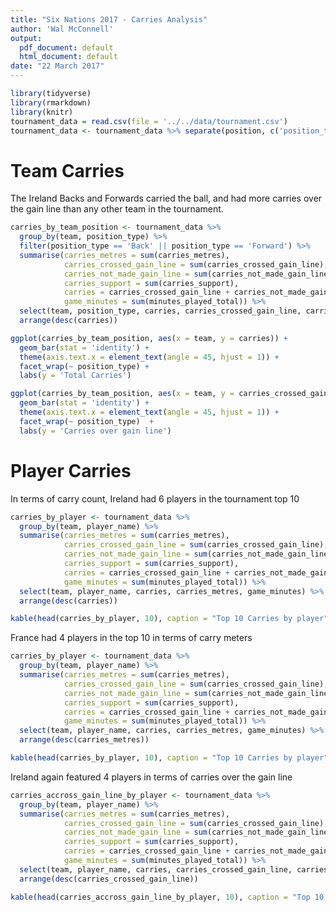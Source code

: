 ```yaml
---
title: "Six Nations 2017 - Carries Analysis"
author: 'Wal McConnell'
output:
  pdf_document: default
  html_document: default
date: "22 March 2017"
---
```


```r
library(tidyverse)
library(rmarkdown)
library(knitr)
tournament_data = read.csv(file = '../../data/tournament.csv')
tournament_data <- tournament_data %>% separate(position, c('position_type', 'position_numnber'))
```

# Team Carries

The Ireland Backs and Forwards carried the ball, and had more carries over the gain line than any other team in the tournament.

```r
carries_by_team_position <- tournament_data %>% 
  group_by(team, position_type) %>% 
  filter(position_type == 'Back' || position_type == 'Forward') %>%
  summarise(carries_metres = sum(carries_metres), 
            carries_crossed_gain_line = sum(carries_crossed_gain_line), 
            carries_not_made_gain_line = sum(carries_not_made_gain_line), 
            carries_support = sum(carries_support), 
            carries = carries_crossed_gain_line + carries_not_made_gain_line + carries_support,
            game_minutes = sum(minutes_played_total)) %>%
  select(team, position_type, carries, carries_crossed_gain_line, carries_metres) %>%
  arrange(desc(carries)) 

ggplot(carries_by_team_position, aes(x = team, y = carries)) + 
  geom_bar(stat = 'identity') + 
  theme(axis.text.x = element_text(angle = 45, hjust = 1)) +
  facet_wrap(~ position_type) +
  labs(y = 'Total Carries')

ggplot(carries_by_team_position, aes(x = team, y = carries_crossed_gain_line)) + 
  geom_bar(stat = 'identity') + 
  theme(axis.text.x = element_text(angle = 45, hjust = 1)) +
  facet_wrap(~ position_type)  +
  labs(y = 'Carries over gain line')
```

# Player Carries

In terms of carry count, Ireland had 6 players in the tournament top 10

```r
carries_by_player <- tournament_data %>% 
  group_by(team, player_name) %>% 
  summarise(carries_metres = sum(carries_metres), 
            carries_crossed_gain_line = sum(carries_crossed_gain_line), 
            carries_not_made_gain_line = sum(carries_not_made_gain_line), 
            carries_support = sum(carries_support), 
            carries = carries_crossed_gain_line + carries_not_made_gain_line + carries_support,
            game_minutes = sum(minutes_played_total)) %>%
  select(team, player_name, carries, carries_metres, game_minutes) %>%
  arrange(desc(carries)) 

kable(head(carries_by_player, 10), caption = "Top 10 Carries by player", col.names = c('Team', 'Player','Carries', 'Carry Meters', 'Game Minutes'))
```

France had 4 players in the top 10 in terms of carry meters

```r
carries_by_player <- tournament_data %>% 
  group_by(team, player_name) %>% 
  summarise(carries_metres = sum(carries_metres), 
            carries_crossed_gain_line = sum(carries_crossed_gain_line), 
            carries_not_made_gain_line = sum(carries_not_made_gain_line), 
            carries_support = sum(carries_support), 
            carries = carries_crossed_gain_line + carries_not_made_gain_line + carries_support,
            game_minutes = sum(minutes_played_total)) %>%
  select(team, player_name, carries, carries_metres, game_minutes) %>%
  arrange(desc(carries_metres)) 

kable(head(carries_by_player, 10), caption = "Top 10 Carries by player", col.names = c('Team', 'Player','Carries', 'Carry Meters', 'Game Minutes'))
```

Ireland again featured 4 players in terms of carries over the gain line

```r
carries_accross_gain_line_by_player <- tournament_data %>% 
  group_by(team, player_name) %>% 
  summarise(carries_metres = sum(carries_metres), 
            carries_crossed_gain_line = sum(carries_crossed_gain_line), 
            carries_not_made_gain_line = sum(carries_not_made_gain_line), 
            carries_support = sum(carries_support), 
            carries = carries_crossed_gain_line + carries_not_made_gain_line + carries_support,
            game_minutes = sum(minutes_played_total)) %>%
  select(team, player_name, carries, carries_crossed_gain_line, carries_metres, game_minutes) %>%
  arrange(desc(carries_crossed_gain_line)) 

kable(head(carries_accross_gain_line_by_player, 10), caption = "Top 10 Carries by player", col.names = c('Team', 'Player','Carries', 'Carries over Gain Line', 'Carry Meters', 'Game Minutes'))
```








